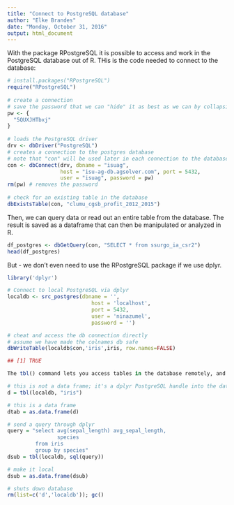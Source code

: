 ```yaml
---
title: "Connect to PostgreSQL database"
author: "Elke Brandes"
date: "Monday, October 31, 2016"
output: html_document
---
```


With the package RPostgreSQL it is possible to access and work in the PostgreSQL database out of R. THis is the code needed to connect to the database:

```r
# install.packages("RPostgreSQL")
require("RPostgreSQL")
 
# create a connection
# save the password that we can "hide" it as best as we can by collapsing it
pw <- {
  "5QUXJHTbxj"
}
 
# loads the PostgreSQL driver
drv <- dbDriver("PostgreSQL")
# creates a connection to the postgres database
# note that "con" will be used later in each connection to the database
con <- dbConnect(drv, dbname = "isuag",
                 host = "isu-ag-db.agsolver.com", port = 5432,
                 user = "isuag", password = pw)
rm(pw) # removes the password
 
# check for an existing table in the database
dbExistsTable(con, "clumu_cgsb_profit_2012_2015")

```

Then, we can query data or read out an entire table from the database. The result is saved as a dataframe that can then be manipulated or analyzed in R.
```r
df_postgres <- dbGetQuery(con, "SELECT * from ssurgo_ia_csr2")
head(df_postgres) 
```

But - we don't even need to use the RPostgreSQL package if we use dplyr. 
```r
library('dplyr')

# Connect to local PostgreSQL via dplyr
localdb <- src_postgres(dbname = '',
                           host = 'localhost',
                           port = 5432,
                           user = 'ninazumel',
                           password = '')

# cheat and access the db connection directly
# assume we have made the colnames db safe
dbWriteTable(localdb$con,'iris',iris, row.names=FALSE)

## [1] TRUE

The tbl() command lets you access tables in the database remotely, and sql() lets you send queries.

# this is not a data frame; it's a dplyr PostgreSQL handle into the database
d = tbl(localdb, "iris") 

# this is a data frame
dtab = as.data.frame(d)

# send a query through dplyr
query = "select avg(sepal_length) avg_sepal_length, 
                species 
         from iris
         group by species"
dsub = tbl(localdb, sql(query))

# make it local
dsub = as.data.frame(dsub)

# shuts down database
rm(list=c('d','localdb')); gc() 

```

